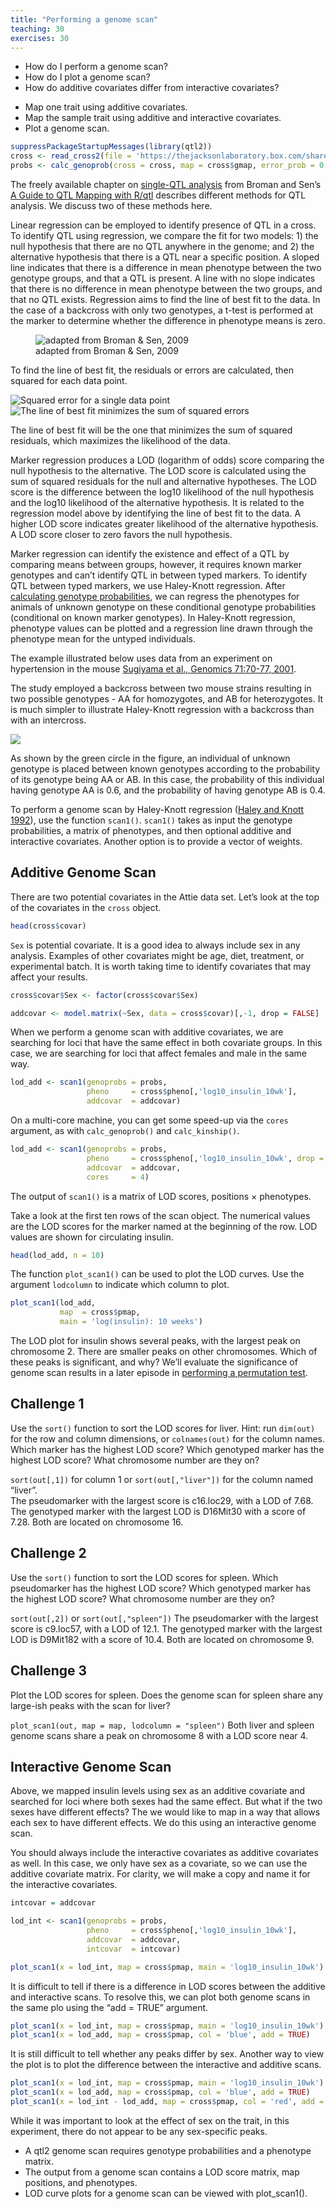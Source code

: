 ```yaml
---
title: "Performing a genome scan"
teaching: 30
exercises: 30
---
```


:::::::::::::::::::::::::::::::::::::: questions 

- How do I perform a genome scan?
- How do I plot a genome scan?
- How do additive covariates differ from interactive covariates?

::::::::::::::::::::::::::::::::::::::::::::::::

::::::::::::::::::::::::::::::::::::: objectives

- Map one trait using additive covariates.
- Map the sample trait using additive and interactive covariates.
- Plot a genome scan.

::::::::::::::::::::::::::::::::::::::::::::::::


```r
suppressPackageStartupMessages(library(qtl2))
cross <- read_cross2(file = 'https://thejacksonlaboratory.box.com/shared/static/svw7ivp5hhmd7vb8fy26tc53h7r85wez.zip')
probs <- calc_genoprob(cross = cross, map = cross$gmap, error_prob = 0.002)
```

The freely available chapter on 
[single-QTL analysis](http://www.rqtl.org/book/rqtlbook_ch04.pdf) 
from Broman and Sen's 
[A Guide to QTL Mapping with R/qtl](http://www.rqtl.org/book/) describes 
different methods for QTL analysis. We discuss two of these methods here.  

Linear regression can be employed to identify presence of QTL in a cross. To 
identify QTL using regression, we compare the fit for two models: 1) the null 
hypothesis that there are no QTL anywhere in the genome; and 2) the alternative 
hypothesis that there is a QTL near a specific position. A sloped line indicates 
that there is a difference in mean phenotype between the two genotype groups, 
and that a QTL is present. A line with no slope indicates that there is no 
difference in mean phenotype between the two groups, and that no QTL exists. 
Regression aims to find the line of best fit to the data. In the case of a 
backcross with only two genotypes, a t-test is performed at the marker to 
determine whether the difference in phenotype means is zero.

![adapted from Broman & Sen, 2009](fig/nullvalt.png)

To find the line of best fit, the residuals or errors are calculated, then 
squared for each data point.

![Squared error for a single data point](fig/althypothesis.png)
![The line of best fit minimizes the sum of squared errors](fig/nullhypothesis.png)

The line of best fit will be the one that minimizes the sum of squared 
residuals, which maximizes the likelihood of the data. 

Marker regression produces a LOD (logarithm of odds) score comparing the null 
hypothesis to the alternative. The LOD score is calculated using the sum of 
squared residuals for the null and alternative hypotheses. The LOD score is the 
difference between the log10 likelihood of the null hypothesis and the log10 
likelihood of the alternative hypothesis. It is related to the regression model 
above by identifying the line of best fit to the data. A higher LOD score 
indicates greater likelihood of the alternative hypothesis. A LOD score closer 
to zero favors the null hypothesis. 

Marker regression can identify the existence and effect of a QTL by comparing 
means between groups, however, it requires known marker genotypes and can't 
identify QTL in between typed markers. To identify QTL between typed markers, we 
use Haley-Knott regression. After 
[calculating genotype probabilities](https://smcclatchy.github.io/mapping/03-calc-genoprob/), 
we can regress the phenotypes for animals of unknown genotype on these 
conditional genotype probabilities (conditional on known marker genotypes). In 
Haley-Knott regression, phenotype values can be plotted and a regression line 
drawn through the phenotype mean for the untyped individuals.

The example illustrated below uses data from an experiment on hypertension in 
the mouse 
[Sugiyama et al., Genomics 71:70-77, 2001](https://s3.amazonaws.com/academia.edu.documents/45963759/geno.2000.640120160526-29022-36mpgg.pdf?AWSAccessKeyId=AKIAIWOWYYGZ2Y53UL3A&Expires=1513786158&Signature=rtodlYwe0LDmYZFOm1ejvZjZhQ0%3D&response-content-disposition=inline%3B%20filename%3DConcordance_of_murine_quantitative_trait.pdf). 

The study employed a backcross between two mouse strains resulting in two 
possible genotypes - AA for homozygotes, and AB for heterozygotes. It is much
simpler to illustrate Haley-Knott regression with a backcross than with an
intercross.

![](fig/hk-regress.png)

As shown by the green circle in the figure, an individual of unknown genotype is 
placed between known genotypes according to the probability of its genotype 
being AA or AB. In this case, the probability of this individual having genotype
AA is 0.6, and the probability of having genotype AB is 0.4.

To perform a genome scan by Haley-Knott regression
([Haley and Knott 1992](https://www.ncbi.nlm.nih.gov/pubmed/16718932)),
use the function `scan1()`.  `scan1()` takes as input the genotype 
probabilities, a matrix of phenotypes, and then optional additive and 
interactive covariates. Another option 
is to provide a vector of weights.

## Additive Genome Scan

There are two potential covariates in the Attie data set. Let's look at the
top of the covariates in the `cross` object.

```r
head(cross$covar)
```

`Sex` is potential covariate. It is a good idea to always include
sex in any analysis. Examples of other covariates might be age, diet, treatment,
or experimental batch. It is worth taking time to identify covariates that may
affect your results.


```r
cross$covar$Sex <- factor(cross$covar$Sex)

addcovar <- model.matrix(~Sex, data = cross$covar)[,-1, drop = FALSE]
```

When we perform a genome scan with additive covariates, we are searching for loci
that have the same effect in both covariate groups. In this case, we are 
searching for loci that affect females and male in the same way.

<!-- DMG: We need a plot of what an additive effect would look like at one marker. -->


```r
lod_add <- scan1(genoprobs = probs, 
                 pheno     = cross$pheno[,'log10_insulin_10wk'], 
                 addcovar  = addcovar)
```

On a multi-core machine, you can get some speed-up via the `cores` argument, as 
with `calc_genoprob()` and `calc_kinship()`.

```r
lod_add <- scan1(genoprobs = probs, 
                 pheno     = cross$pheno[,'log10_insulin_10wk', drop = FALSE], 
                 addcovar  = addcovar,
                 cores     = 4)
```

The output of `scan1()` is a matrix of LOD scores, positions &times; phenotypes. 

Take a look at the first ten rows of the scan object. The numerical values are 
the LOD scores for the marker named at the beginning of the row. 
LOD values are shown for circulating insulin.

```r
head(lod_add, n = 10)
```

The function `plot_scan1()` can be used to plot the LOD curves. Use the argument 
`lodcolumn` to indicate which column to plot.

```r
plot_scan1(lod_add, 
           map  = cross$pmap,
           main = 'log(insulin): 10 weeks')
```

The LOD plot for insulin shows several peaks, with the largest peak on 
chromosome 2. There are smaller peaks on other chromosomes. Which of these peaks is 
significant, and why? We'll evaluate the significance of genome scan results in 
a later episode in 
[performing a permutation test](https://smcclatchy.github.io/mapping/10-perform-perm-test/).


<!-- DMG: Suggestion: let's have the exercises have them plot the LOD score for
one chromosome, the find the marker with the maximum LOD score and try to 
find it in the physical map. -->

::::::::::::::::::::::::::::::::::::: challenge 

## Challenge 1

Use the `sort()` function to sort the LOD scores for liver. Hint: run `dim(out)` 
for the row and column dimensions, or `colnames(out)` for the column names.   
Which marker has the highest LOD score? Which genotyped marker has the 
highest LOD score? What chromosome number are they on? 

:::::::::::::::::::::::: solution 

`sort(out[,1])` for column 1 or `sort(out[,"liver"])` for the column named 
"liver".  
The pseudomarker with the largest score is c16.loc29, with a LOD of 7.68. The 
genotyped marker with the largest LOD is D16Mit30 with a score of 7.28. Both are 
located on chromosome 16.

:::::::::::::::::::::::::::::::::
::::::::::::::::::::::::::::::::::::::::::::::::

::::::::::::::::::::::::::::::::::::: challenge 

## Challenge 2

Use the `sort()` function to sort the LOD scores for spleen. Which pseudomarker 
has the highest LOD score? Which genotyped marker has the highest LOD score? 
What chromosome number are they on? 

:::::::::::::::::::::::: solution 

`sort(out[,2])` or `sort(out[,"spleen"])`
The pseudomarker with the largest score is c9.loc57, with a LOD of 12.1. The 
genotyped marker with the largest LOD is D9Mit182 with a score of 10.4. Both are 
located on chromosome 9.

:::::::::::::::::::::::::::::::::

## Challenge 3

Plot the LOD scores for spleen. Does the genome scan for spleen share any 
large-ish peaks with the scan for liver?

:::::::::::::::::::::::: solution 

`plot_scan1(out, map = map, lodcolumn = "spleen")`
Both liver and spleen genome scans share a peak on chromosome 8 with a LOD score 
near 4.

:::::::::::::::::::::::::::::::::
::::::::::::::::::::::::::::::::::::::::::::::::

## Interactive Genome Scan

Above, we mapped insulin levels using sex as an additive covariate and searched
for loci where both sexes had the same effect. But what if the two sexes have
different effects? The we would like to map in a way that allows each sex to
have different effects. We do this using an interactive genome scan.

You should always include the interactive covariates as additive covariates as
well. In this case, we only have sex as a covariate, so we can use the additive
covariate matrix. For clarity, we will make a copy and name it for the 
interactive covariates.

```r
intcovar = addcovar
```


```r
lod_int <- scan1(genoprobs = probs, 
                 pheno     = cross$pheno[,'log10_insulin_10wk'], 
                 addcovar  = addcovar,
                 intcovar  = intcovar)
```


```r
plot_scan1(x = lod_int, map = cross$pmap, main = 'log10_insulin_10wk')
```

It is difficult to tell if there is a difference in LOD scores between the 
additive and interactive scans. To resolve this, we can plot both genome scans
in the same plo using the "add = TRUE" argument.

```r
plot_scan1(x = lod_int, map = cross$pmap, main = 'log10_insulin_10wk')
plot_scan1(x = lod_add, map = cross$pmap, col = 'blue', add = TRUE)
```

It is still difficult to tell whether any peaks differ by sex. Another way 
to view the plot is to plot the difference between the interactive and additive
scans.

```r
plot_scan1(x = lod_int, map = cross$pmap, main = 'log10_insulin_10wk')
plot_scan1(x = lod_add, map = cross$pmap, col = 'blue', add = TRUE)
plot_scan1(x = lod_int - lod_add, map = cross$pmap, col = 'red', add = TRUE)
```

While it was important to look at the effect of sex on the trait, in this 
experiment, there do not appear to be any sex-specific peaks.

<!-- DMG: Add challenge asking students why we didn't map and plot females and
males separately. Maybe they can even try it. -->

::::::::::::::::::::::::::::::::::::: keypoints 

- A qtl2 genome scan requires genotype probabilities and a phenotype matrix.
- The output from a genome scan contains a LOD score matrix, map positions, and phenotypes.
- LOD curve plots for a genome scan can be viewed with plot_scan1().

::::::::::::::::::::::::::::::::::::::::::::::::

